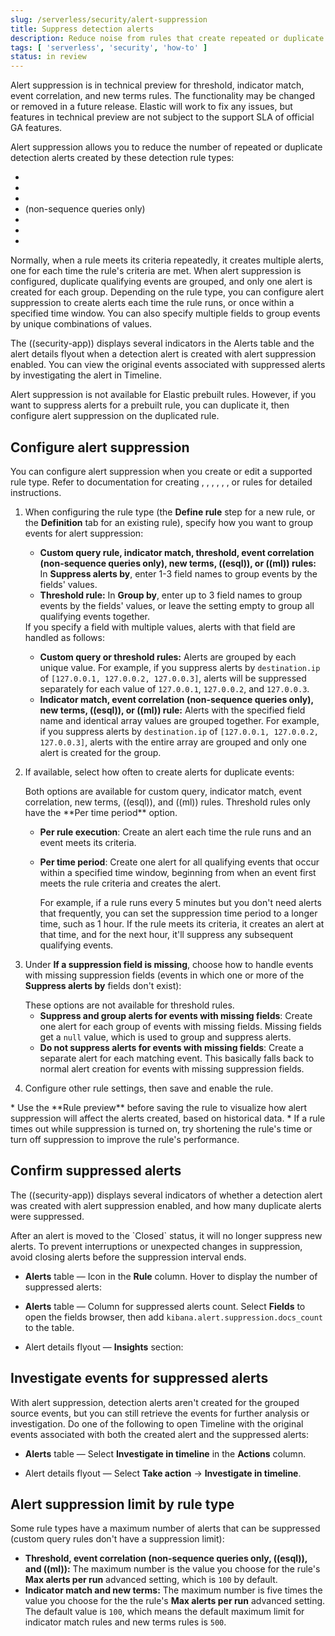 ```yaml
---
slug: /serverless/security/alert-suppression
title: Suppress detection alerts
description: Reduce noise from rules that create repeated or duplicate alerts.
tags: [ 'serverless', 'security', 'how-to' ]
status: in review
---
```


<DocBadge template="technical preview" />
<div id="alert-suppression"></div>

<DocCallOut color="warning" title="Technical Preview">
Alert suppression is in technical preview for threshold, indicator match, event correlation, and new terms rules. The functionality may be changed or removed in a future release. Elastic will work to fix any issues, but features in technical preview are not subject to the support SLA of official GA features.
</DocCallOut>

Alert suppression allows you to reduce the number of repeated or duplicate detection alerts created by these detection rule types:

* <DocLink slug="/serverless/security/rules-create" section="create-custom-rule" text="Custom query" />
* <DocLink slug="/serverless/security/rules-create" section="create-threshold-rule" text="Threshold" />
* <DocLink slug="/serverless/security/rules-create" section="create-indicator-rule" text="Indicator match" />
* <DocLink slug="/serverless/security/rules-create" section="create-eql-rule" text="Event correlation" /> (non-sequence queries only)
* <DocLink slug="/serverless/security/rules-create" section="create-new-terms-rule" text="New terms" />
* <DocLink slug="/serverless/security/rules-create" section="create-esql-rule" text="ES|QL" />
* <DocLink slug="/serverless/security/rules-create" section="create-ml-rule" text="Machine learning" />

Normally, when a rule meets its criteria repeatedly, it creates multiple alerts, one for each time the rule's criteria are met. When alert suppression is configured, duplicate qualifying events are grouped, and only one alert is created for each group. Depending on the rule type, you can configure alert suppression to create alerts each time the rule runs, or once within a specified time window. You can also specify multiple fields to group events by unique combinations of values.

The ((security-app)) displays several indicators in the Alerts table and the alert details flyout when a detection alert is created with alert suppression enabled. You can view the original events associated with suppressed alerts by investigating the alert in Timeline.

<DocCallOut title="Note">
Alert suppression is not available for Elastic prebuilt rules. However, if you want to suppress alerts for a prebuilt rule, you can duplicate it, then configure alert suppression on the duplicated rule.
</DocCallOut>

## Configure alert suppression

You can configure alert suppression when you create or edit a supported rule type. Refer to documentation for creating <DocLink slug="/serverless/security/rules-create" section="create-custom-rule" text="custom query"/>, <DocLink slug="/serverless/security/rules-create" section="create-threshold-rule" text="threshold"/>, <DocLink slug="/serverless/security/rules-create" section="create-indicator-rule" text="indicator match"/>, <DocLink slug="/serverless/security/rules-create" section="create-eql-rule" text="event correlation"/>, <DocLink slug="/serverless/security/rules-create" section="create-new-terms-rule" text="new terms" />, <DocLink slug="/serverless/security/rules-create" section="create-esql-rule" text="ES|QL" />, or <DocLink slug="/serverless/security/rules-create" section="create-ml-rule" text="machine learning" /> rules for detailed instructions.

1. When configuring the rule type (the **Define rule** step for a new rule, or the **Definition** tab for an existing rule), specify how you want to group events for alert suppression:

    * **Custom query rule, indicator match, threshold, event correlation (non-sequence queries only), new terms, ((esql)), or ((ml)) rules:** In **Suppress alerts by**, enter 1-3 field names to group events by the fields' values.  
    * **Threshold rule:** In **Group by**, enter up to 3 field names to group events by the fields' values, or leave the setting empty to group all qualifying events together. 

    <DocCallOut title="Note">  
    If you specify a field with multiple values, alerts with that field are handled as follows:

    * **Custom query or threshold rules:** Alerts are grouped by each unique value. For example, if you suppress alerts by `destination.ip` of `[127.0.0.1, 127.0.0.2, 127.0.0.3]`, alerts will be suppressed separately for each value of `127.0.0.1`, `127.0.0.2`, and `127.0.0.3`. 
    * **Indicator match, event correlation (non-sequence queries only), new terms, ((esql)), or ((ml)) rule:** Alerts with the specified field name and identical array values are grouped together. For example, if you suppress alerts by `destination.ip` of `[127.0.0.1, 127.0.0.2, 127.0.0.3]`, alerts with the entire array are grouped and only one alert is created for the group. 

    </DocCallOut>

1. If available, select how often to create alerts for duplicate events:

     <DocCallOut title="NOTE">
     Both options are available for custom query, indicator match, event correlation, new terms, ((esql)), and ((ml)) rules. Threshold rules only have the **Per time period** option. 
     </DocCallOut>

    * **Per rule execution**: Create an alert each time the rule runs and an event meets its criteria. 
    * **Per time period**: Create one alert for all qualifying events that occur within a specified time window, beginning from when an event first meets the rule criteria and creates the alert. 

        For example, if a rule runs every 5 minutes but you don't need alerts that frequently, you can set the suppression time period to a longer time, such as 1 hour. If the rule meets its criteria, it creates an alert at that time, and for the next hour, it'll suppress any subsequent qualifying events.

        <DocImage size="l" url="../images/alert-suppression/-detections-alert-suppression-options.png" alt="Alert suppression options" />

1. Under **If a suppression field is missing**, choose how to handle events with missing suppression fields (events in which one or more of the **Suppress alerts by** fields don't exist):

     <DocCallOut title="NOTE">
     These options are not available for threshold rules. 
     </DocCallOut>

    * **Suppress and group alerts for events with missing fields**: Create one alert for each group of events with missing fields. Missing fields get a `null` value, which is used to group and suppress alerts. 
    * **Do not suppress alerts for events with missing fields**: Create a separate alert for each matching event. This basically falls back to normal alert creation for events with missing suppression fields.

1. Configure other rule settings, then save and enable the rule.

<DocCallOut title="Tips">
* Use the **Rule preview** before saving the rule to visualize how alert suppression will affect the alerts created, based on historical data.
* If a rule times out while suppression is turned on, try shortening the rule's <DocLink slug="/serverless/security/rules-create" section="rule-schedule" text="look-back"/> time or turn off suppression to improve the rule's performance.
</DocCallOut>

## Confirm suppressed alerts

The ((security-app)) displays several indicators of whether a detection alert was created with alert suppression enabled, and how many duplicate alerts were suppressed.

<DocCallOut title="Important" color="warning">
After an alert is moved to the `Closed` status, it will no longer suppress new alerts. To prevent interruptions or unexpected changes in suppression, avoid closing alerts before the suppression interval ends.
</DocCallOut>

* **Alerts** table — Icon in the **Rule** column. Hover to display the number of suppressed alerts:

    <DocImage size="xl" url="../images/alert-suppression/-detections-suppressed-alerts-table.png" alt="Suppressed alerts icon and tooltip in Alerts table" />

* **Alerts** table — Column for suppressed alerts count. Select **Fields** to open the fields browser, then add `kibana.alert.suppression.docs_count` to the table.

    <DocImage size="xl" url="../images/alert-suppression/-detections-suppressed-alerts-table-column.png" alt="Suppressed alerts count field column in Alerts table" />

* Alert details flyout — **Insights** section:

    <DocImage size="xl" url="../images/alert-suppression/-detections-suppressed-alerts-details.png" alt="Suppressed alerts Insights section in alert details flyout" />

## Investigate events for suppressed alerts

With alert suppression, detection alerts aren't created for the grouped source events, but you can still retrieve the events for further analysis or investigation. Do one of the following to open Timeline with the original events associated with both the created alert and the suppressed alerts:

* **Alerts** table — Select **Investigate in timeline** in the **Actions** column.

    <DocImage size="m" url="../images/alert-suppression/-detections-timeline-button.png" alt="Investigate in timeline button"/>

* Alert details flyout — Select **Take action** → **Investigate in timeline**.

## Alert suppression limit by rule type

Some rule types have a maximum number of alerts that can be suppressed (custom query rules don't have a suppression limit):

* **Threshold, event correlation (non-sequence queries only, ((esql)), and ((ml)):** The maximum number is the value you choose for the rule's **Max alerts per run** <DocLink slug="/serverless/security/rules-create" section="rule-ui-advanced-params">advanced setting</DocLink>, which is `100` by default.
* **Indicator match and new terms:** The maximum number is five times the value you choose for the the rule's **Max alerts per run** <DocLink slug="/serverless/security/rules-create" section="rule-ui-advanced-params">advanced setting</DocLink>. The default value is `100`, which means the default maximum limit for indicator match rules and new terms rules is `500`.